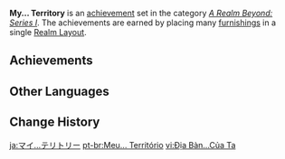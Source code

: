 {{Achievement Set Infobox
|title        = 
|primogems    = {{Achievement/Primogems|My... Territory}}
|total        = {{Achievement/Total|My... Territory}}
|category     = A Realm Beyond: Series I
}}
'''My... Territory''' is an [[achievement]] set in the category ''[[A Realm Beyond: Series I]]''. The achievements are earned by placing many [[furnishings]] in a single [[Realm Layout]].

==Achievements==
{{Achievements by Category Table|My... Territory}}
<!--
==Notes==

==Trivia==
-->
==Other Languages==
{{Other Languages
|en      = My... Territory
|zhs     = 我的…地盘
|zhs_rm  = Wǒ de... Dìpán
|zht     = 我的…地盤
|zht_rm  = Wǒ de... Dìpán
|zh_tl   = My... Territory
|ja      = マイ…テリトリー
|ja_rm   = Mai... Teritorii
|ja_tl   = My... Territory
|ko      = 나만의… 공간
|ko_rm   = Naman-ui... Gonggan
|ko_tl   = Territory... For Me
|es      = Horror vacui
|es_tl   = Fear of Empty Space
|es_note = {{w|Horror vacui (art)|Horror vacui}} is, in visual arts, the method of filling every possible space of an artwork with small details, in order to not leave any empty space.
|fr      = Occupation de l'espace
|fr_tl   = Space Occupation
|ru      = Это моя территория
|ru_tl   = This is My Territory
|th      = นี่คือ... ถิ่นของฉัน
|th_rm   = 
|th_tl   = 
|vi      = Địa Bàn...Của Ta
|vi_tl   = My... Territory
|de      = Mein... Reich
|de_tl   = My... Empire
|id      = Daerah... Kekuasaanku
|id_tl   = My... Territory
|pt      = Meu... Território
|pt_tl   = My... Territory
|tr      = Benim... Bölgem
|tr_tl   = 
|it      = Kenofobia
|it_tl   = 
}}

==Change History==
{{Change History|1.5}}
<!--
==References==
{{Reflist}}
-->

[[ja:マイ…テリトリー]]
[[pt-br:Meu... Território]]
[[vi:Địa Bàn...Của Ta]]